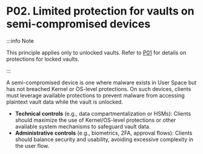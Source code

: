 # P02. Limited protection for vaults on semi-compromised devices

:::info Note

This principle applies only to unlocked vaults. Refer to [P01](./locked-vault-protected) for details
on protections for locked vaults.

:::

A semi-compromised device is one where malware exists in User Space but has not breached Kernel or
OS-level protections. On such devices, clients must leverage available protections to prevent
malware from accessing plaintext vault data while the vault is unlocked.

- **Technical controls** (e.g., data compartmentalization or HSMs): Clients should maximize the use
  of Kernel/OS-level protections or other available system mechanisms to safeguard vault data.
- **Administrative controls** (e.g., biometrics, 2FA, approval flows): Clients should balance
  security and usability, avoiding excessive complexity in the user flow.

